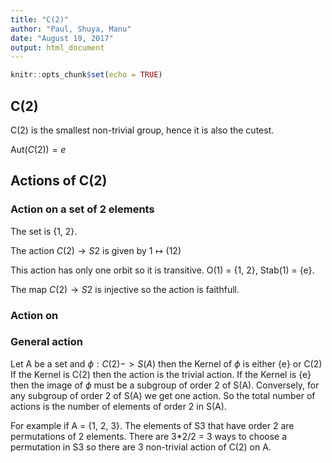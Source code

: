 ```yaml
---
title: "C(2)"
author: "Paul, Shuya, Manu"
date: "August 19, 2017"
output: html_document
---
```


```r
knitr::opts_chunk$set(echo = TRUE)
```

## C(2)

C(2) is the smallest non-trivial group, hence it is also the cutest.

$\mathrm{Aut}(C(2)) = {e}$

## Actions of C(2)

### Action on a set of 2 elements

The set is {1, 2}.

The action $C(2) \rightarrow S2$ is given by $1 \mapsto (1 2)$

This action has only one orbit so it is transitive. O(1) = {1, 2}, Stab(1) = {e}.

The map $C(2) \rightarrow S2$ is injective so the action is faithfull.

### Action on 
### General action

Let A be a set and $\phi: C(2) -> S(A)$ then the Kernel of $\phi$ is either {e} or C(2)
If the Kernel is C(2) then the action is the trivial action. If the Kernel is {e} then the image of $\phi$ must be a subgroup of order 2 of S(A). Conversely, for any subgroup of order 2 of S(A) we get one action. So the total number of actions is the number of elements of order 2 in S(A).

For example if A = {1, 2, 3}. The elements of S3 that have order 2 are permutations of 2 elements. There are 3*2/2 = 3 ways to choose a permutation in S3 so there are 3 non-trivial action of C(2) on A.